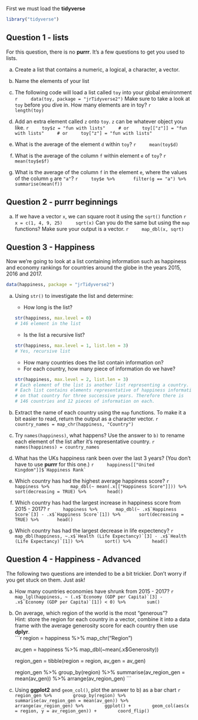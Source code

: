 First we must load the **tidyverse**
```r
library("tidyverse")
```

## Question 1 - lists

For this question, there is no **purrr**. It's a few questions to get you used to lists.

a) Create a list that contains a numeric, a logical, a character, a vector.

b) Name the elements of your list

c) The following code will load a list called `toy` into your global environment
    ```r
    data(toy, package = "jrTidyverse2")
    ```
Make sure to take a look at `toy` before you dive in. How many elements are in toy?
    ```r
    length(toy)
    ```

d) Add an extra element called `z` onto `toy`. `z` can be whatever object you like.
    ```r
    toy$z = "fun with lists"
    # or
    toy[["z"]] = "fun with lists"
    # or
    toy["z"] = "fun with lists"
    ```

e) What is the average of the element `d` within `toy`?
    ```r
    mean(toy$d)
    ```

f) What is the average of the column `f` within element `e` of `toy`?
    ```r
    mean(toy$e$f)
    ```

g) What is the average of the column `f` in the element `e`, where the values of the column `g` are `"a"`?
    ```r
    toy$e %>%
      filter(g == "a") %>%
      summarise(mean(f))
    ```

## Question 2 - **purrr** beginnings

a) If we have a vector `x`, we can square root it using the `sqrt()` function
    ```r
    x = c(1, 4, 9, 25)
    sqrt(x)
    ```
Can you do the same but using the `map` functions? Make sure your output is a vector.
    ```r
    map_dbl(x, sqrt)
    ```


## Question 3 - Happiness

Now we're going to look at a list containing information such as happiness and economy rankings for countries around the globe in the years 2015, 2016 and 2017.
```r
data(happiness, package = "jrTidyverse2")
```

a) Using `str()` to investigate the list and determine:
    + How long is the list?
    ```r
    str(happiness, max.level = 0) 
    # 146 element in the list
    ```
    + Is the list a recursive list?
    ```r
    str(happiness, max.level = 1, list.len = 3)
    # Yes, recursive list
    ```
    + How many countries does the list contain information on?
    + For each country, how many piece of information do we have?
    ```r
    str(happiness, max.level = 2, list.len = 3)
    # Each element of the list is another list representing a country. 
    # Each list contains elements representative of happiness information 
    # on that country for three successive years. Therefore there is 
    # 146 countries and 12 pieces of information on each.
    ```

b) Extract the name of each country using the `map` functions. To make it a bit easier to read, return the output as a character vector.
    ```r
    country_names = map_chr(happiness, "Country")
    ```

c) Try `names(happiness)`, what happens? Use the answer to `b)` to rename each element of the list after it's representative country. 
    ```r
    names(happiness) = country_names
    ```

d) What has the UKs happiness rank been over the last 3 years? (You don't have to use **purrr** for this one.)
    ```r
    happiness[["United Kingdom"]]$`Happiness Rank`
    ```

e) Which country has had the highest average happiness score? 
    ```r
    happiness %>% 
      map_dbl(~ mean(.x[["Happiness Score"]])) %>% 
      sort(decreasing = TRUE) %>% 
      head()
    ```

f) Which country has had the largest increase in happiness score from 2015 - 2017?
    ```r
    happiness %>%
      map_dbl(~ .x$`Happiness Score`[3] - .x$`Happiness Score`[1]) %>%
      sort(decreasing = TRUE) %>%
      head()
    ```

g) Which country has had the largest decrease in life expectency? 
    ```r
    map_dbl(happiness, ~.x$`Health (Life Expectancy)`[3] - .x$`Health (Life Expectancy)`[1]) %>% 
      sort() %>% 
      head()
    ```


## Question 4 - Happiness - Advanced

The following two questions are intended to be a bit trickier. Don't worry if you get stuck on them. Just ask!

a) How many countries economies have shrunk from 2015 - 2017?
    ```r
    map_lgl(happiness, ~ (.x$`Economy (GDP per Capita)`[3] - 
                           .x$`Economy (GDP per Capita)`[1]) < 0) %>% 
      sum()
    ```

b) On average, which region of the world is the most "generous"?     
Hint: store the region for each country in a vector, combine it into a data frame with the average generosity score for each country then use **dplyr**.     
    ```r
    region = happiness %>% 
      map_chr("Region")
    
    av_gen = happiness %>% 
      map_dbl(~mean(.x$Generosity))
    
    region_gen = tibble(region = region, av_gen = av_gen) 
    
    region_gen %>% 
      group_by(region) %>% 
      summarise(av_region_gen = mean(av_gen)) %>% 
      arrange(av_region_gen)
    ```

c) Using **ggplot2** and `geom_col()`, plot the answer to b) as a bar chart
    ```r
    region_gen %>% 
      group_by(region) %>% 
      summarise(av_region_gen = mean(av_gen)) %>% 
      arrange(av_region_gen) %>% 
      ggplot() + 
      geom_col(aes(x = region, y = av_region_gen)) + 
      coord_flip()
    ```



